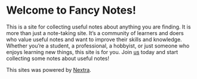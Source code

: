 # Welcome to **Fancy Notes**!

This is a site for collecting useful notes about anything you are finding. It is more than just a note-taking site. It’s a community of learners and doers who value useful notes and want to improve their skills and knowledge. Whether you’re a student, a professional, a hobbyist, or just someone who enjoys learning new things, this site is for you. Join [us](https://github.com/AREA44/fancy-notes) today and start collecting some notes about useful notes!

This sites was powered by [Nextra](https://nextra.site).
